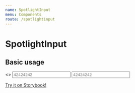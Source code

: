 ```yaml
---
name: SpotlightInput
menu: Components
route: /spotlightinput
---
```



# SpotlightInput

<PropsTable of={SpotlightInput} />

## Basic usage

<Playground>
  <ThemeProvider theme={welp_ar.theme}>
    <>
      <GlobalStyle theme={welp_ar.theme} />
      <Input
        name='phone'
        label='Ingrese su celular'
        placeholder='42424242'
        prefix='15'
        descriptionBottom
        description='celular'
      />
      <SpotlightInput
        name='phone'
        label='Ingrese su celular'
        placeholder='42424242'
        prefix='15'
        descriptionBottom
        autoComplete={'off'}
        description='celular'
        info='Te enviaremos un codigo por SMS'
      />
      <Input
        name='phone'
        label='Ingrese su celular'
        placeholder='42424242'
        prefix='15'
        descriptionBottom
        description='celular'
      />
    </>
  </ThemeProvider>
</Playground>

[Try it on Storybook!](./storybook/index.html?path=/story/input--with-prefix-label-and-placeholder)
